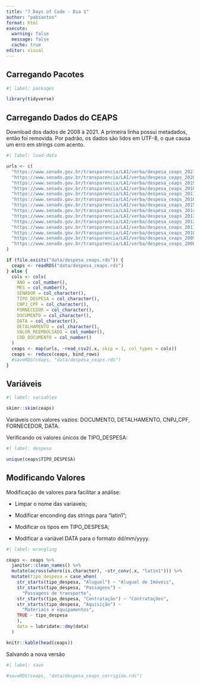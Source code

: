 ```yaml
---
title: "7 Days of Code - Dia 1"
author: "pabsantos"
format: html
execute: 
  warning: false
  message: false
  cache: true
editor: visual
---
```


## Carregando Pacotes

```r
#| label: packages

library(tidyverse)
```

## Carregando Dados do CEAPS

Download dos dados de 2008 à 2021. A primeira linha possui metadados, então foi removida. Por padrão, os dados são lidos em UTF-8, o que causa um erro em strings com acento.

```r
#| label: load-data

urls <- c(
  "https://www.senado.gov.br/transparencia/LAI/verba/despesa_ceaps_2021.csv",
  "https://www.senado.gov.br/transparencia/LAI/verba/despesa_ceaps_2020.csv",
  "https://www.senado.gov.br/transparencia/LAI/verba/despesa_ceaps_2019.csv",
  "https://www.senado.gov.br/transparencia/LAI/verba/despesa_ceaps_2018.csv",
  "https://www.senado.gov.br/transparencia/LAI/verba/despesa_ceaps_2017.csv",
  "https://www.senado.gov.br/transparencia/LAI/verba/despesa_ceaps_2016.csv",
  "https://www.senado.gov.br/transparencia/LAI/verba/despesa_ceaps_2015.csv",
  "https://www.senado.gov.br/transparencia/LAI/verba/despesa_ceaps_2014.csv",
  "https://www.senado.gov.br/transparencia/LAI/verba/despesa_ceaps_2013.csv",
  "https://www.senado.gov.br/transparencia/LAI/verba/despesa_ceaps_2012.csv",
  "https://www.senado.gov.br/transparencia/LAI/verba/despesa_ceaps_2011.csv",
  "https://www.senado.gov.br/transparencia/LAI/verba/despesa_ceaps_2010.csv",
  "https://www.senado.gov.br/transparencia/LAI/verba/despesa_ceaps_2009.csv",
  "https://www.senado.gov.br/transparencia/LAI/verba/despesa_ceaps_2008.csv"
)

if (file.exists("data/despesa_ceaps.rds")) {
  ceaps <- readRDS("data/despesa_ceaps.rds")
} else {
  cols <- cols(
    ANO = col_number(),
    MES = col_number(),
    SENADOR = col_character(),
    TIPO_DESPESA = col_character(),
    CNPJ_CPF = col_character(),
    FORNECEDOR = col_character(),
    DOCUMENTO = col_character(),
    DATA = col_character(),
    DETALHAMENTO = col_character(),
    VALOR_REEMBOLSADO = col_number(),
    COD_DOCUMENTO = col_number()
  )
  ceaps <- map(urls, ~read_csv2(.x, skip = 1, col_types = cols))
  ceaps <- reduce(ceaps, bind_rows)
  #saveRDS(ceaps, "data/despesa_ceaps.rds")
}
```

## Variáveis

```r
#| label: variables

skimr::skim(ceaps)
```

Variáveis com valores vazios: DOCUMENTO, DETALHAMENTO, CNPJ_CPF, FORNECEDOR, DATA.

Verificando os valores únicos de TIPO_DESPESA:

```r
#| label: despesa

unique(ceaps$TIPO_DESPESA)
```

## Modificando Valores

Modificação de valores para facilitar a análise:

-   Limpar o nome das variaveis;

<!-- -->

-   Modificar enconding das strings para "latin1";

<!-- -->

-   Modificar os tipos em TIPO_DESPESA;

-   Modificar a variável DATA para o formato dd/mm/yyyy.

```r
#| label: wrangling

ceaps <- ceaps %>% 
  janitor::clean_names() %>% 
  mutate(across(where(is.character), ~str_conv(.x, "latin1"))) %>% 
  mutate(tipo_despesa = case_when(
    str_starts(tipo_despesa, "Aluguel") ~ "Aluguel de Imóveis",
    str_starts(tipo_despesa, "Passagens") ~ 
      "Passagens de transporte",
    str_starts(tipo_despesa, "Contratação") ~ "Contratações",
    str_starts(tipo_despesa, "Aquisição") ~ 
      "Materiais e equipamentos",
    TRUE ~ tipo_despesa
    ),
    data = lubridate::dmy(data)
  )

knitr::kable(head(ceaps))
```

Salvando a nova versão

```r
#| label: save

#saveRDS(ceaps, "data/despesa_ceaps_corrigido.rds")
```
